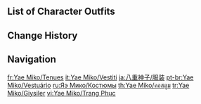 {{CharacterTabs}}

==List of Character Outfits==
{{Outfits by Category Table|Yae Miko Outfits|nocharacter=1}}

==Change History==
{{Change History|2.5}}

==Navigation==
{{Character Navbox|link type=outfits}}

[[fr:Yae Miko/Tenues]]
[[it:Yae Miko/Vestiti]]
[[ja:八重神子/服装]]
[[pt-br:Yae Miko/Vestuário]]
[[ru:Яэ Мико/Костюмы]]
[[th:Yae Miko/คอสตูม]]
[[tr:Yae Miko/Giysiler]]
[[vi:Yae Miko/Trang Phục]]